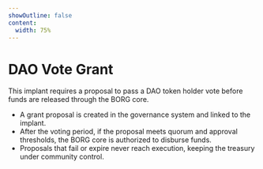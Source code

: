 ```yaml
---
showOutline: false
content:
  width: 75%
---
```


# DAO Vote Grant

This implant requires a proposal to pass a DAO token holder vote before funds are released through the BORG core.

- A grant proposal is created in the governance system and linked to the implant.
- After the voting period, if the proposal meets quorum and approval thresholds, the BORG core is authorized to disburse funds.
- Proposals that fail or expire never reach execution, keeping the treasury under community control.

